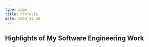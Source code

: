 ```yaml
---
type: page
title: Projects
date: 2023-12-20
---
```


## Highlights of My Software Engineering Work 


<Project 
  title="Better Texter" 
  description="Better Texter is an innovative iMessage application that enhances text communication using artificial intelligence. 
  It allows users to convert texts into various tones like professional, friendly, or humorous, and offers translation into nine languages. 
  A key feature is its smart voice texting, which lets users dictate messages, transforming them into well-structured texts with perfect grammar in any chosen tone. 
  Additionally, it offers personalization options through a companion app outside of iMessage. The app has recently gained popularity, surpassing 100 downloads on the App Store." 
  mediaUrl="/images/BetterTexterwebsitemv.mp4" 
  projectUrl="https://apps.apple.com/us/app/better-texter/id6451396342"
/>
---
<Project 
  title="Workout API" 
  description="The Workout API is a RESTful service utilizing the FastAPI framework and a Postgres database hosted on Supabase. 
  It offers endpoints for user management, workout recommendations, logs, and goal setting. 
  A notable feature is its ability to predict weight loss based on workout logs and calculate a custom workout plan using basal metabolic rate and daily caloric deficit. 
  Working on this project, I gained experience using FastAPI, Alembic, Faker, and SQLAlchemy, and learned important lessons such as 
  the significance of thorough documentation, managing concurrent requests,
  and protecting against injection attacks." 
  mediaUrl="/images/WorkoutAPI.png"
  projectUrl="https://github.com/nickambrose7/Workout-API"
/>
---
<Project 
  title="Threading Library" 
  description="This library offers an API for C programs to create and manage threads, employing a round-robin scheduler to pick which thread gets to run next.
  Tackling the challenge of thread creation in C, especially with just one register swapping function, really tested my skills, but it essentially came down to 
  two key tasks. First off, we need some space for each thread's stack, so I used mmap to carve out a chunk of heap memory for this purpose. This step includes
  pushing a return address onto each thread's stack to prep them for launch. The second part involves switching between threads while keeping track of the previous
  thread's status. For this, I used a struct to store each thread's registers and stack pointer. Working on this project was an eye-opener, giving me a deep dive 
  into the mechanics of thread creation and operation. And let me be honest, debugging was an absolute nightmare!" 
  mediaUrl="/images/threading.png" 
  projectUrl="https://github.com/nickambrose7/Threading-Library"
/>
---
<Project 
  title="Divorce Prediction Machine Learning Model" 
  description="
  In a world where divorce rates are climbing, understanding the underlying factors is more crucial than ever. Our project ventures into the complex world of marital relationships, 
  utilizing Data Science techniques to predict the likelihood of divorce based on survey responses. We focused our study on a dataset from a survey among Romanian 
  couples, comprising 54 questions that capture various facets of a relationship, including communication, problem-solving, and compatibility. Our analysis includes 
  data preprocessing, correlation analysis, K-Means clustering, cross validation for feature selection, K-Nearest Neighbors (KNN) modeling, and sentiment analysis. 
  One of the most challenging
  aspects of this project was developing custom K-Means and KNN algorithms from scratch. This process, though daunting, proved to be a very rewarding 
  learning journey, offering deep insights into the mechanics of these algorithms and their application in understanding human relationships.
  " 
  mediaUrl="/images/divorce.png" 
  projectUrl="https://github.com/nickambrose7/Divorce-Predictor"
/>
---
<Project 
  title="Screen Squad Movie Website" 
  description="Screen Squad is a dynamic website that transforms movie exploration, review sharing, and personal watchlist curation into an engaging experience. 
  Utilizing the TMDB API, it showcases a diverse range of movie details through a React-driven front end. The project features a comprehensive login system, and 
  offered me deep insights into essential web development aspects, from crafting aesthetically pleasing React interfaces to building a robust REST API with Node.js and Express. 
  Through this project, I gained experience in a wide range of software engineering subject areas like GitHub, sprint planning, continuous integration with 
  GitHub Actions, code reviews, test-driven development, and agile methodologies." 
  mediaUrl="/images/ScreenSquad.png" 
  projectUrl="https://github.com/307ScreenSquad/CSC307-ScreenSquad"
/>
---
<Project 
  title="File Compression Tool" 
  description="The file compression tool is a command-line utility that compresses and decompresses files using Huffman Codes. My implementation achieves a 
  compression ratio of around 50% on average." 
  mediaUrl="/images/huffman.png" 
  projectUrl="https://github.com/nickambrose7/File-Compression-Tool"
/>
---
<Project 
  title="Tiny File System" 
  description="Talk about what went into file system design and the features mine supports." 
  mediaUrl="/images/filesystem.png" 
  projectUrl="https://github.com/nickambrose7/Tiny-File-System"
/>
---
<Project 
  title="Memory Simulator" 
  description="Talk about implementing paging and using " 
  mediaUrl="/images/memory.png" 
  projectUrl="https://github.com/nickambrose7/memory-simulator"
/>
---
